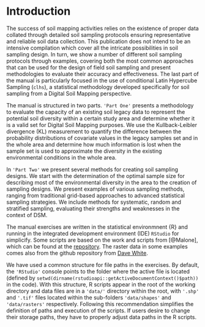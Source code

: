 # Introduction 

The success of soil mapping activities relies on the existence of proper data collated through detailed soil sampling protocols ensuring representative and reliable soil data collection. This publication does not intend to be an intensive compilation which cover all the intricate possibilities in soil sampling design. In turn, we show a number of different soil sampling protocols through examples, covering both the most common approaches that can be used for the design of field soil sampling and present methodologies to evaluate their accuracy and effectiveness. The last part of the manual is particularly focused in the use of conditional Latin Hypercube Sampling (`clhs`), a statistical methodology developed specifically for soil sampling from a Digital Soil Mapping perspective.

The manual is structured in two parts. `'Part One'` presents a methodology to evaluate the capacity of an existing soil legacy data to represent the potential soil diversity within a certain study area and determine whether it is a valid set for Digital Soil Mapping purposes.  We use the Kullback-Leibler divergence (KL) measurement to quantify the difference between the probability distributions of covariate values in the legacy samples set and in the whole area and determine how much information is lost when the sample set is used to approximate the diversity in the existing environmental conditions in the whole area.

In `'Part Two'` we present several methods for creating soil sampling designs. We start with the determination of the optimal sample size for describing most of the environmental diversity in the area to the creation of sampling designs. We present examples of various sampling methods, ranging from traditional grid-based approaches to advanced statistical sampling strategies. We include methods for systematic, random and stratified sampling, evaluating their strengths and weaknesses in the context of DSM.

The manual exercises  are written in the statistical environmnent {R} and running in the integrated development environment (IDE) `RStudio` for simplicify. Some scripts are based on the work and scripts from [@Malone], which can be found at the [repository](https://bitbucket.org/brendo1001/clhc_sampling/src/master/). The raster data in some examples comes also from the github repository from [Dave White](https://github.com/dave-white2/data). 

We have used a common structure for file paths in the exercises. By default, the `'RStudio'` console points to the folder where the active file is located (defined by  `setwd(dirname(rstudioapi::getActiveDocumentContext()$path))` in the code). With this structure, R scripts appear in the root of the working directory and data files are in a `'data/'` directory within the root, with `'.shp'` and `'.tif'` files located within the sub-folders `'data/shapes'` and `'data/rasters'` respectively. Following this recommendation simplifies the definition of paths and execution of the scripts. If users desire to change their storage paths, they have to properly adjust data paths in the R scripts.


